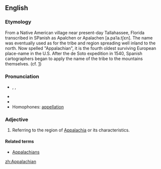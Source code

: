 ==English==

===Etymology===
From a Native American village near present-day Tallahassee, Florida transcribed in SPanish as Apalchen or Apalachen [a.paˈla.tʃɛn]. The name was eventually used as for the tribe and region spreading well inland to the north. Now spelled "Appalachian", it is the fourth oldest surviving European place-name in the U.S. After the de Soto expedition in 1540, Spanish cartographers began to apply the name of the tribe to the mountains themselves. (cf. [http://en.wikipedia.org/wiki/Appalachia#Etymology_and_pronunciation|Wikipedia])

===Pronunciation===
*{{a|US}} {{IPA|/ˌæpəˈleɪtʃǝn/}}, {{IPA|/ˌæpəˈlætʃǝn/}}, {{IPA|/ˌæpəˈleɪʃǝn/}}
*{{audio|en-us-Appalachian.ogg|Audio (US)}}
*{{rhymes|eɪʃǝn}}
* Homophones: [[appellation]]

===Adjective===
{{en-adj}}

# Referring to the region of [[Appalachia]] or its characteristics.

====Related terms====
* [[Appalachians]]

[[zh:Appalachian]]